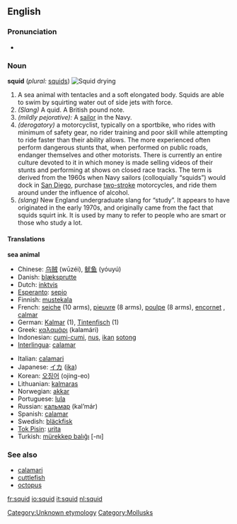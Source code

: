 {{see|SQUID}}
==English==

===Pronunciation===
{{wikipedia}}
*{{audio|en-us-squid.ogg|Audio (US)}}

===Noun===
'''squid''' (''plural:'' [[squids]])
[[Image:Iwami squid drying DSC01868.jpg|thumb|right|Squid drying]]

# A sea animal with tentacles and a soft elongated body. Squids are able to swim by squirting water out of side jets with force.
# ''(Slang)'' A quid. A British pound note.
# ''(mildly pejorative):'' A [[sailor]] in the Navy.
# ''(derogatory)'' a motorcyclist, typically on a sportbike, who rides with minimum of safety gear, no rider training and poor skill while attempting to ride faster than their ability allows. The more experienced often perform dangerous stunts that, when performed on public roads, endanger themselves and other motorists. There is currently an entire culture devoted to it in which money is made selling videos of their stunts and performing at shows on closed race tracks. The term is derived from the 1960s when Navy sailors (colloquially “squids”) would dock in [[San Diego]], purchase [[two-stroke]] motorcycles, and ride them around under the influence of alcohol.
# ''(slang)'' New England undergraduate slang for “study”. It appears to have originated in the early 1970s, and originally came from the fact that squids squirt ink. It is used by many to refer to people who are smart or those who study a lot.

====Translations====
'''sea animal'''
{{top}}
*Chinese: [[乌贼]] (wūzéi), [[鱿鱼]] (yóuyú)
*Danish: [[blæksprutte]]
*Dutch: [[inktvis]]
*[[Esperanto]]: [[sepio]]
*Finnish: [[mustekala]]
*French: [[seiche]] {{f}} (10 arms), [[pieuvre]] {{f}} (8 arms), [[poulpe]] {{f}} (8 arms), [[encornet]] {{m}}, [[calmar]] {{m}}
*German: [[Kalmar]] {{m}} (1), [[Tintenfisch]] {{m}} (1)
*Greek: [[καλαμάρι]] (kalamári) {{n}}
*Indonesian: [[cumi-cumi]], [[nus]], [[ikan]] [[sotong]]
*[[Interlingua]]: [[calamar]]
{{mid}}
*Italian: [[calamari]]
*Japanese: [[イカ]] ([[ika]])
*Korean: [[오징어]] (ojing-eo)
*Lithuanian: [[kalmaras]] {{m}}
*Norwegian: [[akkar]]
*Portuguese: [[lula]] {{f}}
*Russian: [[кальмар]] (kal’már) {{m}}
*Spanish: [[calamar]] {{m}}
*Swedish: [[bläckfisk]]
*[[Tok Pisin]]: [[urita]]
*Turkish: [[mürekkep balıĝı]] [-nı]
{{bottom}}

===See also===
*[[calamari]]
*[[cuttlefish]]
*[[octopus]]

[[Category:Unknown etymology]]<!--SOED-->
[[Category:Mollusks]]

[[fr:squid]]
[[io:squid]]
[[it:squid]]
[[nl:squid]]